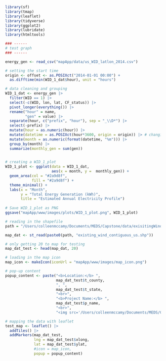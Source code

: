 

```r

library(sf)
library(tmap)
library(leaflet)
library(tidyverse)
library(ggplot2)
library(lubridate)
library(htmltools)

### ------
# test graph
### ------

energy_gen <- read_csv("mapApp/data/us_WID_latlon_2014.csv")

# setting the start time
origin <- offset <- as.POSIXct("2014-01-01 00:00") +
  as.difftime(min(WID_1_dat$hour), unit = "hours")

# data cleaning and grouping
WID_1_dat <- energy_gen |> 
  filter(WID == 1) |> 
  select(-c(WID, lon, lat, CF_status)) |> 
  pivot_longer(everything()) |> 
  rename("hour" = name,
         "gen" = value) |> 
  separate(hour, c("prefix", "hour"), sep = "_\\D*") |> 
  select(-prefix) |> 
  mutate(hour = as.numeric(hour)) |> 
  mutate(datetime = as.POSIXct(hour*3600, origin = origin)) |> # changing time into a datetime 
  mutate(month = as.numeric(format(datetime, "%m"))) |> 
  group_by(month) |> 
  summarize(monthly_gen = sum(gen))

  
# creating a WID_1_plot
WID_1_plot <- ggplot(data = WID_1_dat, 
                     aes(x = month, y =  monthly_gen)) +
  geom_area(col = "#2a9d8f",
            fill = "#2a9d8f") +
  theme_minimal() +
  labs(x = "Month",
       y = "Total Energy Generation (kWh)",
       title = "Estimated Annual Electricity Profile")
  
# Save WID_1_plot as PNG
ggsave("mapApp/www/images/plots/WID_1_plot.png", WID_1_plot)

# reading in the shapefile
path = "/Users/colleenmccamy/Documents/MEDS/Capstone/data/exisitingWindContUS/"

map_dat <- st_read(paste0(path, "existing_wind_contiguous_us.shp"))

# only getting 20 to map for testing
map_dat_test <- head(map_dat, 20)

# loading in the map icon
map_icon <- makeIcon(iconUrl = "mapApp/www/images/map_icon.png")

# pop-up content
popup_content <- paste("<b>Location:</b> ",
                       map_dat_test$t_county,
                       ", ",
                       map_dat_test$t_state, 
                       "<br>",
                       "<b>Project Name:</b> ",
                       map_dat_test$p_name, 
                       "<br>",
                       "<img src='/Users/colleenmccamy/Documents/MEDS/Capstone/code/wind-retrofit-app/mapApp/www/images/plots/WID_1_plot.png' width='400'>")

# mapping the data with leaflet
test_map <- leaflet() |> 
  addTiles() |> 
  addMarkers(map_dat_test, 
             lng = map_dat_test$xlong, 
             lat = map_dat_test$ylat,
             #icon = map_icon,
             popup = popup_content)


```

